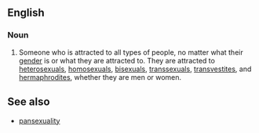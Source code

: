 ==English==

===Noun===
{{en-noun}}
# Someone who is attracted to all types of people, no matter what their [[gender]]  is or what they are attracted to. They are attracted to [[heterosexuals]], [[homosexuals]], [[bisexuals]], [[transsexuals]], [[transvestites]], and [[hermaphrodites]], whether they are men or women.

==See also==
*[[pansexuality]]
